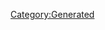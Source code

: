 {{Database/Costume/CostumeInfo
 |ID=105
 |DivaId=6
 |PrismCostumeId=5
 |Enabled=2
 |SkillId=3
 |EODICFLJAKO=False
 |AGBPBDODKBK=1
 |HMCOGDICFNB=1
 |LevelMax=4
 |HGBJODBCJDA=4
 |EGLDFPILJLG=0
 |GLEEPAFMPLO=False
 |IIELLEPEEFH=180
}}
[[Category:Generated]]

